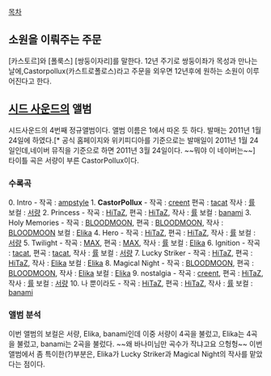 [[목차]]

== 소원을 이뤄주는 주문 ==
[카스토르]와 [폴룩스] [쌍둥이자리]를 말한다.
12년 주기로 쌍둥이좌가 목성과 만나는 날에,Castorpollux(카스트로폴로스)라고 주문을 외우면 12년후에 원하는 소원이 이루어진다고 한다.

== [[시드 사운드]]의 앨범 ==
시드사운드의 4번째 정규앨범이다. 앨범 이름은 1에서 따온 듯 하다. 발매는 2011년 1월 24일에 하였다.[* 공식 홈페이지와 위키피디아를 기준으로는 발매일이 2011년 1월 24일인데,네이버 뮤직을 기준으로 하면 2011년 3월 24일이다. ~~뭐야 이 네이버는~~]
타이틀 곡은 서량이 부른 CastorPollux이다.

=== 수록곡 ===
0. Intro - 작곡 : [[ampstyle]]
1. '''CastorPollux''' - 작곡 : [[creent]] 편곡 : [[tacat]] 작사 : [[률]] 보컬 : [[서량]]
2. Princess - 작곡 : [[HiTaZ]], 편곡 : [[HiTaZ]], 작사 : [[률]] 보컬 : [[banami]]
3. Holy Memories - 작곡 : [[BLOODMOON]], 편곡 : [[BLOODMOON]], 작사 : [[BLOODMOON]] 보컬 : [[Elika]]
4. Hero - 작곡 : [[HiTaZ]], 편곡 : [[HiTaZ]], 작사 : [[률]] 보컬 : [[서량]]
5. Twilight - 작곡 : [[MAX]], 편곡 : [[MAX]], 작사 : [[률]] 보컬 : [[Elika]]
6. Ignition - 작곡 : [[tacat]], 편곡 : [[tacat]], 작사 : [[률]] 보컬 : [[서량]]
7. Lucky Striker - 작곡 : [[HiTaZ]], 편곡 : [[HiTaZ]], 작사 : [[Elika]] 보컬 : [[Elika]]
8. Magical Night - 작곡 : [[BLOODMOON]], 편곡 : [[BLOODMOON]], 작사 : [[Elika]] 보컬 : [[Elika]]
9. nostalgia - 작곡 : [[creent]], 편곡 : [[HiTaZ]], 작사 : [[률]] 보컬 : [[서량]]
10. 나 뿐이라도 - 작곡 :  [[HiTaZ]], 편곡 : [[HiTaZ]], 작사 : [[률]] 보컬 : [[banami]]

=== 앨범 분석 ===
이번 앨범의 보컬은 서량, Elika, banami인데 이중 서량이 4곡을 불렀고, Elika는 4곡을 불렀고, banami는 2곡을 불렀다. ~~왜 바나미님만 곡수가 작냐고요 으헝헝~~
이번 앨범에서 좀 특이한(?)부분은, Elika가 Lucky Striker과 Magical Night의 작사를 맡았다는 점이다. 
